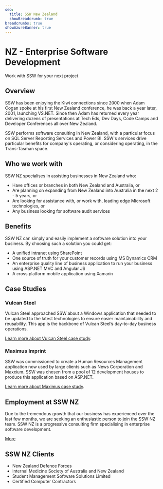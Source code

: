 ```yaml
---
seo:
  title: SSW New Zealand
  showBreadcrumb: true
breadcrumbs: true
showAzureBanner: true
---
```


# NZ - Enterprise Software Development

Work with SSW for your next project

## Overview

SSW has been enjoying the Kiwi connections since 2000 when Adam Cogan spoke at his first New Zealand conference, he was back a year later, 2001, launching VS.NET. Since then Adam has returned every year delivering dozens of presentations at Tech Eds, Dev Days, Code Camps and Developer Conferences all over New Zealand.

SSW performs software consulting in New Zealand, with a particular focus on SQL Server Reporting Services and Power BI. SSW's services drive particular benefits for company's operating, or considering operating, in the Trans-Tasman space.

## Who we work with

SSW NZ specialises in assisting businesses in New Zealand who:

* Have offices or branches in both New Zealand and Australia, or
* Are planning on expanding from New Zealand into Australia in the next 2 - 5 years, or
* Are looking for assistance with, or work with, leading edge Microsoft technologies, or
* Any business looking for software audit services

## Benefits

SSW NZ can simply and easily implement a software solution into your business. By choosing such a solution you could get:

* A unified intranet using SharePoint
* One source of truth for your customer records using MS Dynamics CRM
* An enterprise quality line of business application to run your business using ASP.NET MVC and Angular JS
* A cross platform mobile application using Xamarin

## Case Studies

### Vulcan Steel

Vulcan Steel approached SSW about a Windows application that needed to be updated to the latest technologies to ensure easier maintainability and reusability. This app is the backbone of Vulcan Steel’s day-to-day business operations.

[Learn more about Vulcan Steel case study](company/clients/vulcan-steel).

### Maximus Imprint

SSW was commissioned to create a Human Resources Management application now used by large clients such as News Corporation and Maxxium. SSW was chosen from a pool of 12 development houses to produce this application based on ASP.NET.

[Learn more about Maximus case study](company/clients/maximus-imprint).

## Employment at SSW NZ

Due to the tremendous growth that our business has experienced over the last few months, we are seeking an enthusiastic person to join the SSW NZ team. SSW NZ is a progressive consulting firm specialising in enterprise software development.

[More](employment)

## SSW NZ Clients

* New Zealand Defence Forces
* Internal Medicine Society of Australia and New Zealand
* Student Management Software Solutions Limited
* Certified Computer Contractors
